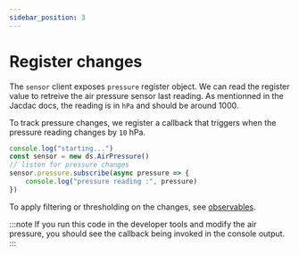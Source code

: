 ```yaml
---
sidebar_position: 3
---
```


# Register changes

The `sensor` client exposes `pressure` register object.
We can read the register value to retreive the air pressure
sensor last reading. As mentionned in the Jacdac docs,
the reading is in `hPa` and should be around 1000.

To track pressure changes, we register a callback that triggers when the pressure reading changes by `10` hPa.

```ts edit
console.log("starting...")
const sensor = new ds.AirPressure()
// listen for pressure changes
sensor.pressure.subscribe(async pressure => {
    console.log("pressure reading :", pressure)
})
```

To apply filtering or thresholding on the changes, see [observables](/developer/register-change).

:::note
If you run this code in the developer tools and modify
the air pressure, you should see the callback being invoked
in the console output.
:::
